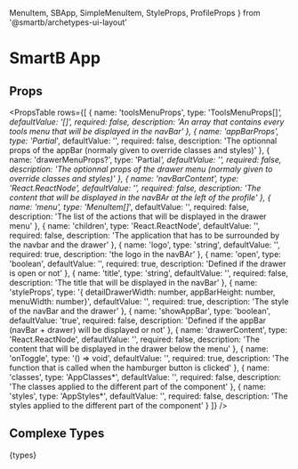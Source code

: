   MenuItem,
  SBApp,
  SimpleMenuItem,
  StyleProps,
  ProfileProps
} from '@smartb/archetypes-ui-layout'

<Meta title='Overview|Layout/App' />

# SmartB App

## Props

<PropsTable
  rows={[
    {
      name: 'toolsMenuProps',
      type: 'ToolsMenuProps[]*',
      defaultValue: '[]',
      required: false,
      description:
        'An array that contains every tools menu that will be displayed in the navBar'
    },
    {
      name: 'appBarProps',
      type: 'Partial<AppBarProps>*',
      defaultValue: '',
      required: false,
      description:
        'The optionnal props of the appBar (normaly given to override classes and styles)'
    },
    {
      name: 'drawerMenuProps?',
      type: 'Partial<DrawerMenuProps>*',
      defaultValue: '',
      required: false,
      description:
        'The optionnal props of the drawer menu (normaly given to override classes and styles)'
    },
    {
      name: 'navBarContent',
      type: 'React.ReactNode',
      defaultValue: '',
      required: false,
      description:
        'The content that will be displayed in the navBAr at the left of the profile'
    },
    {
      name: 'menu',
      type: 'MenuItem[]*',
      defaultValue: '',
      required: false,
      description:
        'The list of the actions that will be displayed in the drawer menu'
    },
    {
      name: 'children',
      type: 'React.ReactNode',
      defaultValue: '',
      required: false,
      description:
        'The application that has to be surrounded by the navbar and the drawer'
    },
    {
      name: 'logo',
      type: 'string',
      defaultValue: '',
      required: true,
      description: 'the logo in the navBAr'
    },
    {
      name: 'open',
      type: 'boolean',
      defaultValue: '',
      required: true,
      description: 'Defined if the drawer is open or not'
    },
    {
      name: 'title',
      type: 'string',
      defaultValue: '',
      required: false,
      description: 'The title that will be displayed in the navBar'
    },
    {
      name: 'styleProps',
      type:
        '{ detailDrawerWidth: number, appBarHeight: number, menuWidth: number}',
      defaultValue: '',
      required: true,
      description: 'The style of the navBar and the drawer'
    },
    {
      name: 'showAppBar',
      type: 'boolean',
      defaultValue: 'true',
      required: false,
      description:
        'Defined if the appBar (navBar + drawer) will be displayed or not'
    },
    {
      name: 'drawerContent',
      type: 'React.ReactNode',
      defaultValue: '',
      required: false,
      description:
        'The content that will be displayed in the drawer below the menu'
    },
    {
      name: 'onToggle',
      type: '() => void',
      defaultValue: '',
      required: true,
      description:
        'The function that is called when the hamburger button is clicked'
    },
    {
      name: 'classes',
      type: 'AppClasses*',
      defaultValue: '',
      required: false,
      description: 'The classes applied to the different part of the component'
    },
    {
      name: 'styles',
      type: 'AppStyles*',
      defaultValue: '',
      required: false,
      description: 'The styles applied to the different part of the component'
    }
  ]}
/>

## Complexe Types

<SyntaxHighlighter language='typescript' style={tomorrow}>
  {types}
</SyntaxHighlighter>
